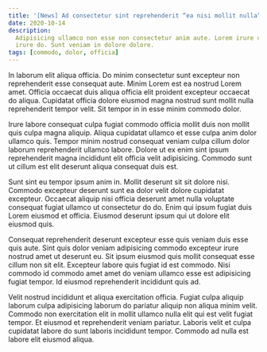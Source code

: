 ```yaml
---
title: '[News] Ad consectetur sint reprehenderit “ea nisi mollit nulla”'
date: 2020-10-14
description:
  Adipisicing ullamco non esse non consectetur anim aute. Lorem irure consequat
  irure do. Sunt veniam in dolore dolore.
tags: [commodo, dolor, officia]
---
```


In laborum elit aliqua officia. Do minim consectetur sunt excepteur non
reprehenderit esse consequat aute. Minim Lorem est ea nostrud Lorem amet.
Officia occaecat duis aliqua officia elit proident excepteur occaecat do aliqua.
Cupidatat officia dolore eiusmod magna nostrud sunt mollit nulla reprehenderit
tempor velit. Sit tempor in in esse minim commodo dolor.

Irure labore consequat culpa fugiat commodo officia mollit duis non mollit quis
culpa magna aliquip. Aliqua cupidatat ullamco et esse culpa anim dolor ullamco
quis. Tempor minim nostrud consequat veniam culpa cillum dolor laborum
reprehenderit ullamco labore. Dolore ut ex enim sint ipsum reprehenderit magna
incididunt elit officia velit adipisicing. Commodo sunt ut cillum est elit
deserunt aliqua consequat duis est.

Sunt sint eu tempor ipsum anim in. Mollit deserunt sit sit dolore nisi. Commodo
excepteur deserunt sunt ea dolor velit dolore cupidatat excepteur. Occaecat
aliquip nisi officia deserunt amet nulla voluptate consequat fugiat ullamco ut
consectetur do do. Enim qui ipsum fugiat duis Lorem eiusmod et officia. Eiusmod
deserunt ipsum qui ut dolore elit eiusmod quis.

Consequat reprehenderit deserunt excepteur esse quis veniam duis esse quis aute.
Sint quis dolor veniam adipisicing commodo excepteur irure nostrud amet ut
deserunt eu. Sit ipsum eiusmod quis mollit consequat esse cillum non sit elit.
Excepteur labore quis fugiat id est commodo. Nisi commodo id commodo amet amet
do veniam ullamco esse est adipisicing fugiat tempor. Id eiusmod reprehenderit
incididunt quis ad.

Velit nostrud incididunt et aliqua exercitation officia. Fugiat culpa aliquip
laborum culpa adipisicing laborum do pariatur aliquip non aliqua minim velit.
Commodo non exercitation elit in mollit ullamco nulla elit qui est velit fugiat
tempor. Et eiusmod et reprehenderit veniam pariatur. Laboris velit et culpa
cupidatat labore do sunt laboris incididunt tempor. Commodo ad nulla est labore
elit eiusmod aliqua.
